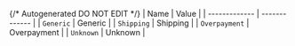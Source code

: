 {/* Autogenerated DO NOT EDIT  */}
| Name          | Value         |
| ------------- | ------------- |
| `Generic`     | Generic       |
| `Shipping`    | Shipping      |
| `Overpayment` | Overpayment   |
| `Unknown`     | Unknown       |